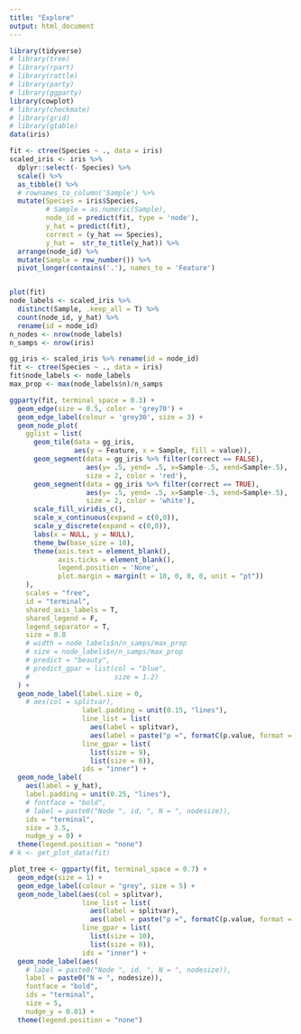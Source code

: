 ```yaml
---
title: "Explore"
output: html_document
---
```



```r
library(tidyverse)
# library(tree)
# library(rpart)
# library(rattle)
# library(party)
# library(ggparty)
library(cowplot)
# library(checkmate)
# library(grid)
# library(gtable)
data(iris)
```

```r
fit <- ctree(Species ~ ., data = iris)
scaled_iris <- iris %>% 
  dplyr::select(- Species) %>% 
  scale() %>% 
  as_tibble() %>% 
  # rownames_to_column('Sample') %>% 
  mutate(Species = iris$Species,
         # Sample = as.numeric(Sample),
         node_id = predict(fit, type = 'node'),
         y_hat = predict(fit),
         correct = (y_hat == Species),
         y_hat =  str_to_title(y_hat)) %>% 
  arrange(node_id) %>% 
  mutate(Sample = row_number()) %>% 
  pivot_longer(contains('.'), names_to = 'Feature')


plot(fit)
node_labels <- scaled_iris %>% 
  distinct(Sample, .keep_all = T) %>% 
  count(node_id, y_hat) %>% 
  rename(id = node_id)
n_nodes <- nrow(node_labels)
n_samps <- nrow(iris)
```

```r
gg_iris <- scaled_iris %>% rename(id = node_id)
fit <- ctree(Species ~ ., data = iris)
fit$node_labels <- node_labels
max_prop <- max(node_labels$n)/n_samps
```

```r
ggparty(fit, terminal_space = 0.3) +
  geom_edge(size = 0.5, color = 'grey70') +
  geom_edge_label(colour = 'grey30', size = 3) +
  geom_node_plot(
    gglist = list(
      geom_tile(data = gg_iris,
                aes(y = Feature, x = Sample, fill = value)),
      geom_segment(data = gg_iris %>% filter(correct == FALSE),
                   aes(y= .5, yend= .5, x=Sample-.5, xend=Sample+.5),
                   size = 2, color = 'red'),
      geom_segment(data = gg_iris %>% filter(correct == TRUE),
                   aes(y= .5, yend= .5, x=Sample-.5, xend=Sample+.5),
                   size = 2, color = 'white'),
      scale_fill_viridis_c(),
      scale_x_continuous(expand = c(0,0)),
      scale_y_discrete(expand = c(0,0)),
      labs(x = NULL, y = NULL),
      theme_bw(base_size = 10),
      theme(axis.text = element_blank(),
            axis.ticks = element_blank(),
            legend.position = 'None',
            plot.margin = margin(t = 10, 0, 0, 0, unit = "pt"))
    ),
    scales = "free",
    id = "terminal",
    shared_axis_labels = T,
    shared_legend = F,
    legend_separator = T,
    size = 0.8
    # width = node_labels$n/n_samps/max_prop
    # size = node_labels$n/n_samps/max_prop
    # predict = "beauty",
    # predict_gpar = list(col = "blue",
    #                     size = 1.2)
  ) +
  geom_node_label(label.size = 0,
    # aes(col = splitvar),
                  label.padding = unit(0.15, "lines"),
                  line_list = list(
                    aes(label = splitvar),
                    aes(label = paste("p =", formatC(p.value, format = "e", digits = 2)))),
                  line_gpar = list(
                    list(size = 9),
                    list(size = 0)),
                  ids = "inner") +
  geom_node_label(
    aes(label = y_hat),
    label.padding = unit(0.25, "lines"),
    # fontface = "bold",
    # label = paste0("Node ", id, ", N = ", nodesize)),
    ids = "terminal",
    size = 3.5, 
    nudge_y = 0) +
  theme(legend.position = "none")
# k <- get_plot_data(fit)
```


```r
plot_tree <- ggparty(fit, terminal_space = 0.7) +
  geom_edge(size = 1) +
  geom_edge_label(colour = "grey", size = 5) +
  geom_node_label(aes(col = splitvar),
                  line_list = list(
                    aes(label = splitvar),
                    aes(label = paste("p =", formatC(p.value, format = "e", digits = 2)))),
                  line_gpar = list(
                    list(size = 10),
                    list(size = 0)),
                  ids = "inner") +
  geom_node_label(aes(
    # label = paste0("Node ", id, ", N = ", nodesize)),
    label = paste0("N = ", nodesize)),
    fontface = "bold",
    ids = "terminal",
    size = 5, 
    nudge_y = 0.01) +
  theme(legend.position = "none")

```

